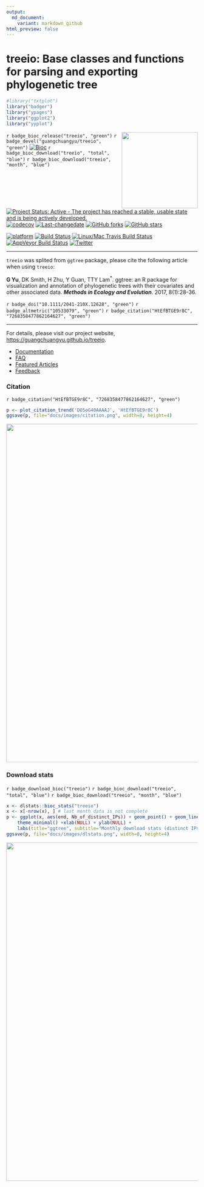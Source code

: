 ```yaml
---
output:
  md_document:
    variant: markdown_github
html_preview: false
---
```


<!-- README.md is generated from README.Rmd. Please edit that file -->


#  treeio: Base classes and functions for parsing and exporting phylogenetic tree

```r
#library("txtplot")
library("badger")
library("ypages")
library("ggplot2")
library("yyplot")
```

<img src="https://raw.githubusercontent.com/Bioconductor/BiocStickers/master/treeio/treeio.png" height="200" align="right" />


`r badge_bioc_release("treeio", "green")`
`r badge_devel("guangchuangyu/treeio", "green")`
[![Bioc](http://www.bioconductor.org/shields/years-in-bioc/treeio.svg)](https://www.bioconductor.org/packages/devel/bioc/html/treeio.html#since)
`r badge_bioc_download("treeio", "total", "blue")`
`r badge_bioc_download("treeio", "month", "blue")`


[![Project Status: Active - The project has reached a stable, usable state and is being actively developed.](http://www.repostatus.org/badges/latest/active.svg)](http://www.repostatus.org/#active)
[![codecov](https://codecov.io/gh/GuangchuangYu/treeio/branch/master/graph/badge.svg)](https://codecov.io/gh/GuangchuangYu/treeio)
[![Last-changedate](https://img.shields.io/badge/last%20change-`r gsub('-', '--', Sys.Date())`-green.svg)](https://github.com/GuangchuangYu/treeio/commits/master)
[![GitHub forks](https://img.shields.io/github/forks/GuangchuangYu/treeio.svg)](https://github.com/GuangchuangYu/treeio/network)
[![GitHub stars](https://img.shields.io/github/stars/GuangchuangYu/treeio.svg)](https://github.com/GuangchuangYu/treeio/stargazers)


[![platform](http://www.bioconductor.org/shields/availability/devel/treeio.svg)](https://www.bioconductor.org/packages/devel/bioc/html/treeio.html#archives)
[![Build Status](http://www.bioconductor.org/shields/build/devel/bioc/treeio.svg)](https://bioconductor.org/checkResults/devel/bioc-LATEST/treeio/)
[![Linux/Mac Travis Build Status](https://img.shields.io/travis/GuangchuangYu/treeio/master.svg?label=Mac%20OSX%20%26%20Linux)](https://travis-ci.org/GuangchuangYu/treeio)
[![AppVeyor Build Status](https://img.shields.io/appveyor/ci/Guangchuangyu/treeio/master.svg?label=Windows)](https://ci.appveyor.com/project/GuangchuangYu/treeio)
[![Twitter](https://img.shields.io/twitter/url/https/github.com/GuangchuangYu/treeio.svg?style=social)](https://twitter.com/intent/tweet?hashtags=treeio&url=http://onlinelibrary.wiley.com/doi/10.1111/2041-210X.12628/abstract&screen_name=guangchuangyu)

-----------------------------------------------------

`treeio` was splited from `ggtree` package, please cite the following article when using `treeio`:

__G Yu__, DK Smith, H Zhu, Y Guan, TTY Lam^\*^. ggtree: an R package for visualization and annotation of phylogenetic trees with their covariates and other associated data. __*Methods in Ecology and Evolution*__. 2017, 8(1):28-36.

`r badge_doi("10.1111/2041-210X.12628", "green")`
`r badge_altmetric("10533079", "green")`
`r badge_citation("HtEfBTGE9r8C", "7268358477862164627", "green")`


----------------------------------------------------------------------------------------

For details, please visit our project website, <https://guangchuangyu.github.io/treeio>.

+ [Documentation](https://guangchuangyu.github.io/treeio/documentation/)
+ [FAQ](https://guangchuangyu.github.io/treeio/faq/)
+ [Featured Articles](https://guangchuangyu.github.io/treeio/featuredArticles/)
+ [Feedback](https://guangchuangyu.github.io/treeio/#feedback)

### Citation

`r badge_citation("HtEfBTGE9r8C", "7268358477862164627", "green")`


```r
p <- plot_citation_trend('DO5oG40AAAAJ', 'HtEfBTGE9r8C')
ggsave(p, file="docs/images/citation.png", width=8, height=4)
```

<img src="docs/images/citation.png" width="890"/>


### Download stats

`r badge_download_bioc("treeio")`
`r badge_bioc_download("treeio", "total", "blue")`
`r badge_bioc_download("treeio", "month", "blue")`


```r
x <- dlstats::bioc_stats("treeio")
x <- x[-nrow(x), ] # last month data is not complete
p <- ggplot(x, aes(end, Nb_of_distinct_IPs)) + geom_point() + geom_line() +
    theme_minimal() +xlab(NULL) + ylab(NULL) +
    labs(title="ggtree", subtitle="Monthly download stats (distinct IPs)", caption="data from Bioconductor")
ggsave(p, file="docs/images/dlstats.png", width=8, height=4)
```

<img src="docs/images/dlstats.png" width="890"/>



